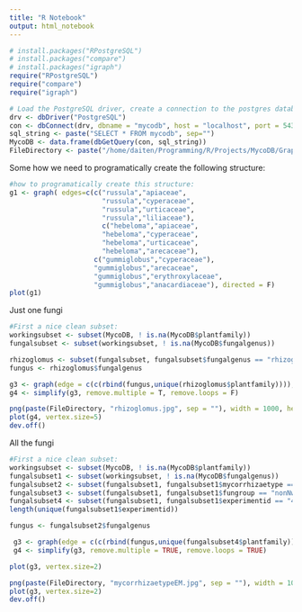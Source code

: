 ```yaml
---
title: "R Notebook"
output: html_notebook
---
```


 

```r
# install.packages("RPostgreSQL")
# install.packages("compare")
# install.packages("igraph")
require("RPostgreSQL")
require("compare")
require("igraph")

# Load the PostgreSQL driver, create a connection to the postgres database
drv <- dbDriver("PostgreSQL")
con <- dbConnect(drv, dbname = "mycodb", host = "localhost", port = 5432, user = "ruser", password = "ruser")
sql_string <- paste("SELECT * FROM mycodb", sep="")
MycoDB <- data.frame(dbGetQuery(con, sql_string))
FileDirectory <- paste("/home/daiten/Programming/R/Projects/MycoDB/Graphics/", sep="")
```

Some how we need to programatically create the following structure:
```r
#how to programatically create this structure:
g1 <- graph( edges=c(c("russula","apiaceae",
                       "russula","cyperaceae", 
                       "russula","urticaceae", 
                       "russula","liliaceae"),
                       c("hebeloma","apiaceae",
                       "hebeloma","cyperaceae", 
                       "hebeloma","urticaceae", 
                       "hebeloma","arecaceae"),
                     c("gummiglobus","cyperaceae"),
                     "gummiglobus","arecaceae",
                     "gummiglobus","erythroxylaceae",
                     "gummiglobus","anacardiaceae"), directed = F)
plot(g1)
```

Just one fungi
```r
#First a nice clean subset:
workingsubset <- subset(MycoDB, ! is.na(MycoDB$plantfamily))
fungalsubset <- subset(workingsubset, ! is.na(MycoDB$fungalgenus))

rhizoglomus <- subset(fungalsubset, fungalsubset$fungalgenus == "rhizoglomus")
fungus <- rhizoglomus$fungalgenus

g3 <- graph(edge = c(c(rbind(fungus,unique(rhizoglomus$plantfamily)))), directed = F)
g4 <- simplify(g3, remove.multiple = T, remove.loops = F)

png(paste(FileDirectory, "rhizoglomus.jpg", sep = ""), width = 1000, height = 1000)
plot(g4, vertex.size=5)
dev.off()
```


All the fungi
```r
#First a nice clean subset:
workingsubset <- subset(MycoDB, ! is.na(MycoDB$plantfamily))
fungalsubset1 <- subset(workingsubset, ! is.na(MycoDB$fungalgenus))
fungalsubset2 <- subset(fungalsubset1, fungalsubset1$mycorrhizaetype == "EM")
fungalsubset3 <- subset(fungalsubset1, fungalsubset1$fungroup == "nonNwood") # "C3grass"  "C4grass"  "Nfixforb" "Nfixwood" "nonNforb" "nonNwood"
fungalsubset4 <- subset(fungalsubset1, fungalsubset1$experimentid == "487")
length(unique(fungalsubset1$experimentid))

fungus <- fungalsubset2$fungalgenus

 g3 <- graph(edge = c(c(rbind(fungus,unique(fungalsubset4$plantfamily)))), directed = F)
 g4 <- simplify(g3, remove.multiple = TRUE, remove.loops = TRUE)

plot(g3, vertex.size=2)

png(paste(FileDirectory, "mycorrhizaetypeEM.jpg", sep = ""), width = 10000, height = 10000)
plot(g3, vertex.size=2)
dev.off()
```
